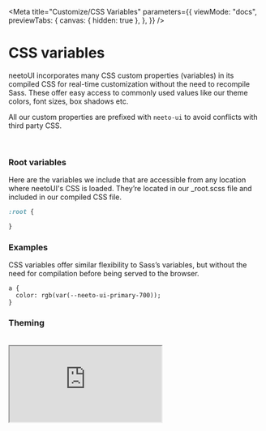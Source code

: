 
<Meta
  title="Customize/CSS Variables"
  parameters={{
    viewMode: "docs",
    previewTabs: {
      canvas: { hidden: true },
    },
  }}
/>

# CSS variables

neetoUI incorporates many CSS custom properties (variables) in its compiled CSS for real-time customization without the need to recompile Sass. These offer easy access to commonly used values like our theme colors, font sizes, box shadows etc.

All our custom properties are prefixed with `neeto-ui` to avoid conflicts with third party CSS.

<br />

### Root variables

Here are the variables we include that are accessible from any location where neetoUI's CSS is loaded. They’re located in our \_root.scss file and included in our compiled CSS file.

```css
:root {

}
```

### Examples

CSS variables offer similar flexibility to Sass’s variables, but without the need for compilation before being served to the browser.

```
a {
  color: rgb(var(--neeto-ui-primary-700));
}
```

### Theming

<br />

<Story name="Theming">
  <div className="h-screen">
    <iframe
      src="https://codesandbox.io/embed/jolly-moser-54hfvm?fontsize=14&hidenavigation=1&module=%2Fsrc%2Fstyles.scss&theme=dark"
      style={{
        width: "100%",
        height: "100vh",
        border: "0",
        borderRadius: "4px",
        overflow: "hidden",
      }}
      title="jolly-moser-54hfvm"
      allow="accelerometer; ambient-light-sensor; camera; encrypted-media; geolocation; gyroscope; hid; microphone; midi; payment; usb; vr; xr-spatial-tracking"
      sandbox="allow-forms allow-modals allow-popups allow-presentation allow-same-origin allow-scripts"
    ></iframe>
  </div>
</Story>
